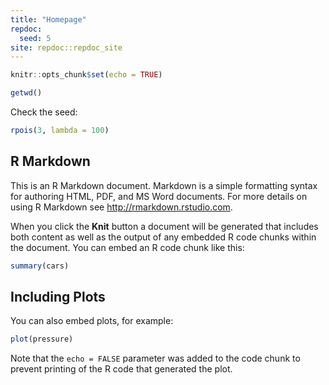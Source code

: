 ```yaml
---
title: "Homepage"
repdoc:
  seed: 5
site: repdoc::repdoc_site
---
```


```r
knitr::opts_chunk$set(echo = TRUE)
```

```r
getwd()
```

Check the seed:

```r
rpois(3, lambda = 100)
```

## R Markdown

This is an R Markdown document. Markdown is a simple formatting syntax for authoring HTML, PDF, and MS Word documents. For more details on using R Markdown see <http://rmarkdown.rstudio.com>.

When you click the **Knit** button a document will be generated that includes both content as well as the output of any embedded R code chunks within the document. You can embed an R code chunk like this:

```r
summary(cars)
```

## Including Plots

You can also embed plots, for example:

```r
plot(pressure)
```

Note that the `echo = FALSE` parameter was added to the code chunk to prevent printing of the R code that generated the plot.
